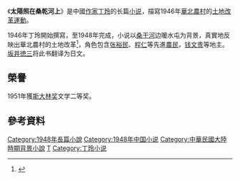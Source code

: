 {{notability unreferenced|time=2010-12-27T09:14:10+00:00}}
{{infobox Book | 
| width         = 
| name          = 《太陽照在桑乾河上》
| title_orig    = 
| translator    = 
| image         = 
| image_caption = 
| author        = [[丁玲|丁玲]]
| illustrator   = 
| cover_artist  = 
| country       = [[中国|中国]]
| language      = [[汉语|汉语]]
| series        = 
| genre         = [[小说|小说]]
| publisher     =
| release_date  = 1948年
| english_release_date = 
| media_type    = 活字印刷
| pages         = 
| preceded_by   = 
| followed_by   = 
}}
《'''太陽照在桑乾河上'''》是中國[[作家|作家]][[丁玲|丁玲]]的长篇[[小说|小说]]，描寫1946年[[華北|華北]][[農村|農村]]的[[土地改革運動|土地改革運動]]。

1946年丁玲開始撰寫，至1948年完成，小说以[[桑干河|桑干河]]边暖水屯为背景，真實地反映出華北農村的土地改革<ref>{{cite web|url=https://www.cuhk.edu.hk/ics/21c/media/articles/c051-199807029.pdf|title=暖水屯上的多聲部 —— 重讀《太陽照在桑乾河上》|author=程文超|publisher=《二十一世紀雙月刊》|date=1999年|archive-url=https://web.archive.org/web/20210331042909/https://www.cuhk.edu.hk/ics/21c/media/articles/c051-199807029.pdf|archive-date=2021-03-31|dead-url=no|access-date=2021-03-31}}</ref>，角色包含[[张裕民|张裕民]]、[[程仁|程仁]]等先進[[農民|農民]]，[[钱文贵|钱文贵]]等地主。[[坂井徳三|坂井徳三]]将此书翻译为日文。

==榮譽==
1951年獲[[斯大林奖|斯大林奖]]文学二等奖。

==參考資料==
{{reflist}}

[[Category:1948年長篇小說|Category:1948年長篇小說]]
[[Category:1948年中国小说|Category:1948年中国小说]]
[[Category:中華民國大陸時期背景小說|Category:中華民國大陸時期背景小說]]
[[Category:中文長篇小說|T]]
[[Category:丁玲小说|Category:丁玲小说]]
